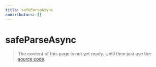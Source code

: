 ```yaml
---
title: safeParseAsync
contributors: []
---
```


# safeParseAsync

> The content of this page is not yet ready. Until then just use the [source code](https://github.com/fabian-hiller/valibot/blob/main/library/src/methods/safeParse/safeParseAsync.ts).
